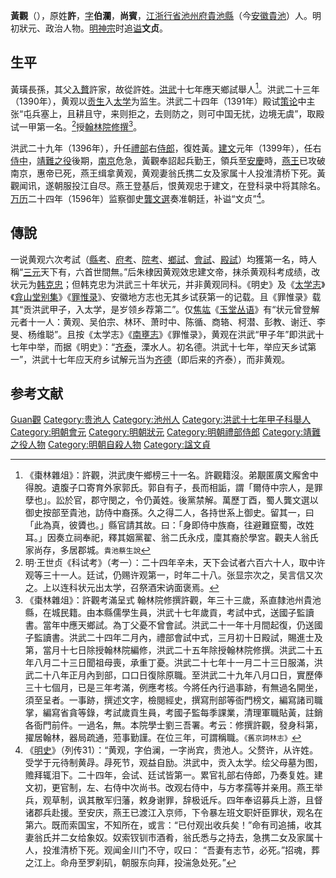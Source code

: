 {{Otheruses|other=名为黄尚宾的其他人物|黄尚宾}}
{{明清人物信息框
| 姓名 = 黃觀
| 原名 = 許觀
| 圖片名稱 = 
| 圖片大小 = 220px
| 圖片說明 = 
| 最高職務 = 禮部右侍中
| 國家 = 大明
| 爵位 =
| 籍貫 = [[南京|南京]][[池州府|池州府]][[貴池縣|貴池縣]]
| 族裔 = 漢族
| 旗籍 = 
| 字號 = 字伯瀾，尚賓
| 室名 = 
| 諡號 = 文貞（萬曆年間追諡）
| 出生日期 = [[至正|至正]]二十四年（1364年）
| 出生地點 = 元[[江浙行省|江浙行省]][[池州府|池州府]][[貴池縣|貴池縣]]
| 逝世日期 = [[建文|建文]]四年（1402年）
| 逝世地點 = 明[[南京|南京]][[池州府|池州府]][[貴池縣|貴池縣]]
| 墓葬 =
| 配偶 = 翁氏
| 親屬 = 
| 出身 = 
*洪武十七年甲子科應天鄉試舉人
*洪武二十四年辛未科一甲第一名進士及第
| 經歷 = 
| 著作 =
}}

'''黃觀'''（{{bd|1364年||1402年||catIdx=Huang黃觀}}），原姓'''許'''，[[表字|字]]'''伯瀾'''，'''尚賓'''，[[江浙行省|江浙行省]][[池州府|池州府]][[貴池縣|貴池縣]]（今[[安徽|安徽]][[貴池|貴池]]）人。明初狀元、政治人物。[[明神宗|明神宗]]时追[[谥|谥]]'''文贞'''。

==生平==
黃璜長孫，其父[[入贅|入贅]]許家，故從許姓。[[洪武|洪武]]十七年應天鄉試舉人<ref>《棗林雜俎》：許觀，洪武庚午鄉榜三十一名。許觀籍沒。弟覯匿廣文廨舍中得脫。遺腹子口寄育外家郭氏。郭自有子，長而相詬，謂「爾侍中宗人，是罪孽也」。訟於官，郡守閔之，令仍黃姓。後黨禁解。萬歷丁酉，蜀人龔文選以御史按部至貴池，訪侍中裔孫。久之得二人，各持世系上御史。留其一，曰「此為真，彼贗也。」縣官請其故。曰：「身即侍中族裔，往避難竄蜀，改姓耳。」因奏立祠奉祀，釋其姻黨翟、翁二氏永戍，廩其裔於學宮。觀夫人翁氏家尚存，多居郡城。<small>貴池蔡生說</small></ref>。洪武二十三年（1390年），黄观以[[贡生|贡生]]入[[太学|太学]]为监生。洪武二十四年（1391年）殿试[[策论|策论]]中主张“屯兵塞上，且耕且守，来则拒之，去则防之，则可中国无扰，边境无虞”，取殿试一甲第一名。<ref>明·王世贞《科试考》（考一）：二十四年辛未，天下会试者六百六十人，取中许观等三十一人。廷试，仍赐许观第一，时年二十八。张显宗次之，吴言信又次之。上以连科状元出太学，召祭酒宋讷面褒焉。 </ref>授[[翰林院|翰林院]][[修撰|修撰]]<ref>《棗林雜俎》：許觀考滿呈式 翰林院修撰許觀，年三十三歲，系直隸池州貴池縣，在城民籍。由本縣儒學生員，洪武十七年歲貢，考試中式，送國子監讀書。當年中應天鄉試。為丁父憂不曾會試。洪武二十一年十月間起復，仍送國子監讀書。洪武二十四年二月內，禮部會試中式，三月初十日殿試，賜進士及第，當月十七日除授翰林院編修，洪武二十五年除授翰林院修撰。洪武二十五年八月二十三日聞祖母喪，承重丁憂。洪武二十七年十一月二十三日服滿，洪武二十八年正月內到部，口口日復除原職。至洪武二十九年八月口日，實歷俸三十七個月，已是三年考滿，例應考核。今將任內行過事跡，有無過名開坐，須至呈者。一事跡，撰述文字，檢閱經史，撰寫刑部等衙門榜文，編寫諸司職掌，編寫省貪等錄，考試歲貢生員，考國子監每季課業，清理軍職貼黃，註銷各衙門前件。一過名，無。本院學士劉三吾署。考云：修撰許觀，發身科第，擢居翰林，器局疏通，蒞事勤謹。在位三年，可謂稱職。<small>《舊京詞林志》</small></ref>。

洪武二十九年（1396年），升任[[禮部|禮部]]右[[侍郎|侍郎]]，復姓黃。[[建文|建文]]元年（1399年），任右[[侍中|侍中]]，[[靖難之役|靖難之役]]後期，[[南京|南京]]危急，黃觀奉詔起兵勤王，領兵至[[安慶|安慶]]時，[[明成祖|燕王]]已攻破南京，惠帝已死，燕王缉拿黄观，黄观妻翁氏携二女及家属十人投淮清桥下死。黃觀闻讯，遂朝服投江自尽。燕王登基后，恨黄观忠于建文，在登科录中将其除名。[[万历|万历]]二十四年（1596年）监察御史[[龔文選|龔文選]]奏准朝廷，补谥“文贞”<ref>《[[明史|明史]]》（列传31）：“黄观，字伯澜，一字尚宾，贵池人。父赘许，从许姓。受学于元待制黄冔。冔死节，观益自励。洪武中，贡入太学。绘父母墓为图，赡拜辄泪下。二十四年，会试、廷试皆第一。累官礼部右侍郎，乃奏复姓。建文初，更官制，左、右侍中次尚书。改观右侍中，与方孝孺等并亲用。燕王举兵，观草制，讽其散军归藩，敕身谢罪，辞极诋斥。四年奉诏募兵上游，且督诸郡兵赴援。至安庆，燕王已渡江入京师，下令暴左班文职奸臣罪状，观名在第六。既而索国宝，不知所在，或言：“已付观出收兵矣！”命有司追捕，收其妻翁氏并二女给象奴。奴索钗钏市酒肴，翁氏悉与之持去，急携二女及家属十人，投淮清桥下死。观闻金川门不守，叹曰： “吾妻有志节，必死。”招魂，葬之江上。命舟至罗刹矶，朝服东向拜，投湍急处死。”</ref>。

== 傳說 ==
一说黄观六次考試（[[縣考|縣考]]、[[府考|府考]]、[[院考|院考]]、[[鄉試|鄉試]]、[[會試|會試]]、[[殿試|殿試]]）均獲第一名，時人稱“[[三元及第|三元]]天下有，六首世間無。”后朱棣因黄观效忠建文帝，抹杀黄观科考成绩，改状元为[[韩克忠|韩克忠]]；但韩克忠为洪武三十年状元，并非黄观同科。《明史》及《[[太学志|太学志]]》《[[弇山堂别集|弇山堂别集]]》《[[罪惟录|罪惟录]]》、安徽地方志也无其乡试获第一的记载。且《罪惟录》载其“贡洪武甲子，入太学，是岁领乡荐第二”。仅[[焦竑|焦竑]]《[[玉堂丛语|玉堂丛语]]》有“状元曾登解元者十一人：黄观、吴伯宗、林环、萧时中、陈循、商辂、柯潜、彭教、谢迁、李旻、杨维聪”。且按《太学志》《[[南壅志|南壅志]]》《罪惟录》，黄观在洪武“甲子年”即洪武十七年中举，而据《明史》：“[[齐泰|齐泰]]，溧水人。初名德。洪武十七年，举应天乡试第一”，洪武十七年应天府乡试解元当为[[齐德|齐德]]（即后来的齐泰），而非黄观。

==参考文献==
{{wikisource|明史/卷143}}
{{reflist}}

{{洪武二十四年辛未科殿試金榜}}

{{Authority control}}

{{DEFAULTSORT:Huang黃觀}}
[[Category:黃姓|Guan觀]]
[[Category:贵池人|Category:贵池人]]
[[Category:池州人|Category:池州人]]
[[Category:洪武十七年甲子科舉人|Category:洪武十七年甲子科舉人]]
[[Category:明朝會元|Category:明朝會元]]
[[Category:明朝狀元|Category:明朝狀元]]
[[Category:明朝禮部侍郎|Category:明朝禮部侍郎]]
[[Category:靖難之役人物|Category:靖難之役人物]]
[[Category:明朝自殺人物|Category:明朝自殺人物]]
[[Category:諡文貞|Category:諡文貞]]
